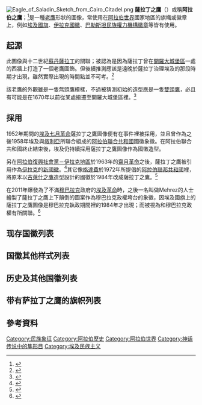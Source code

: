 {{noteTA
|G1=國家
|1=zh-cn:卡扎菲; zh-hk:卡達菲; zh-mo:卡達菲; zh-sg:卡达菲; zh-tw:格達費
}}
[[File:Eagle_of_Saladin_Sketch_from_Cairo_Citadel.png|thumb]]
'''薩拉丁之鷹'''（{{lang-ar|نسر صلاح الدين}}）或稱'''阿拉伯之鷹'''；<ref>{{cite book |title=Flags Through the Ages and Across the World |publisher=[[麥格羅-希爾集團|-{zh-hans:麦格劳-希尔集团; zh-hant:麥格羅-希爾集團}-]] |isbn=978-0-070-59093-9 |author=Whitney Smith |date=1975年}}</ref>是一種[[老鷹|老鷹]]形狀的圖像，常使用在[[阿拉伯世界|阿拉伯世界]]國家地區的旗幟或徽章上，例如[[埃及國旗|埃及國旗]]、[[伊拉克國徽|伊拉克國徽]]、[[巴勒斯坦民族權力機構徽章|巴勒斯坦民族權力機構徽章]]等皆有使用。

== 起源 ==
此圖像與十二世紀[[蘇丹_(稱謂)|蘇丹]][[薩拉丁|薩拉丁]]的關聯；被認為是因為薩拉丁曾在[[開羅大城堡區|開羅大城堡區]]一處的西牆上打造了一個老鷹圖飾。但後續推測應該是遠晚於薩拉丁治理埃及的那段時期才出現，雖然實際出現的時間點並不可考。<ref>{{cite book |title=Saracenic Heraldry |author=L. A. Meyer |date=1933年 |page=195頁}}</ref>

該老鷹的外觀雖是一隻無頭鷹模樣，不過被猜測初始的造型應是一隻[[雙頭鷹|雙頭鷹]]，必且有可能是在1670年以前從某處搬遷至開羅大城堡區裡。<ref>{{cite book |title=The Citadel of Cairo: A New Interpretation of Royal Mameluk Architecture |publisher=Brill Academic |isbn=978-900-4-10124-1 |author=Nasser O. Rabbat |date=1995年8月1日 |page=24頁}}</ref>

== 採用 ==
{{multiple image|perrow=3|total_width=250|caption_align=center
| image1 = Coat of arms of Egypt (1953–1958).svg|caption1=採用薩拉丁之鷹造型的旧版[[埃及國徽|埃及國徽]]。
| image2 =Coat of arms of Egypt (Official).svg|caption2=採用薩拉丁之鷹造型的[[埃及國徽|埃及國徽]]。
| image3 = Eagle of Saladin blank.svg|caption3=原始设计的薩拉丁之鷹。
}}

1952年期間的[[埃及七月革命|埃及七月革命]]薩拉丁之鷹圖像便有在事件裡被採用，並且曾作為之後1958年埃及與[[敘利亞|敘利亞]]所聯合組成的[[阿拉伯聯合共和國|阿拉伯聯合共和國]]國徽象徵。在阿拉伯聯合共和國終止結束後，埃及仍持續採用薩拉丁之鷹圖像作為國徽造型。

另在[[阿拉伯復興社會黨－伊拉克地區|阿拉伯復興社會黨－伊拉克地區]]於1963年的[[齋月革命|齋月革命]]之後，薩拉丁之鷹被引用作為[[伊拉克|伊拉克]]的[[伊拉克國徽|新國徽]]。<ref>{{cite book |title=Culture, History and Ideology in the Formation of Ba'thist Iraq,1968-89 |url=https://archive.org/details/culturehistoryid00bara |publisher=St. Martin's Press |isbn=978-0-312-04805-1 |author=Amatzia Baram |date=1991年4月 |page=151頁}}</ref>其它像[[格達費|格達費]]於1972年所提倡的[[阿拉伯聯邦共和國|阿拉伯聯邦共和國]]裡，將原本以[[古萊什之鷹|古萊什之鷹]]造型設計的國徽於1984年改成薩拉丁之鷹。<ref>{{cite book |title=The Politics of National Celebrations in the Arab Middle East |url=https://archive.org/details/politicsofnation0000pode |publisher=[[劍橋大學出版社|劍橋大學出版社]] |isbn=978-1-107-00108-4 |author=Elie Podeh |date=2011年6月30日 |page=87頁}}</ref>

在2011年爆發為了不滿[[穆罕默德·胡斯尼·穆巴拉克|穆巴拉克]]政府的[[2011年埃及革命|埃及革命]]時，之後一名叫做Mehrez的人士繪製了薩拉丁之鷹上下顛倒的圖案作為穆巴拉克政權垮台的象徵，因埃及國旗上的薩拉丁之鷹圖像是穆巴拉克執政期間裡的1984年才出現；而被視為和穆巴拉克政權有所關聯。<ref>{{cite book |title=Translating Egypt’s Revolution: The Language of Tahrir |publisher=American University of Cairo Press |isbn=978-1-61797-356-7 |author=Samia Mehrez |date=2012年1月5日 |page=119頁}}</ref>

==现存国徽列表==
{{Gallery
|File:Coat of arms of Iraq.svg|[[伊拉克国徽|伊拉克国徽]]
|File:Coat of arms of Egypt.svg|[[埃及国徽|埃及国徽]]
|File:Coat of arms of Palestine.svg|[[巴勒斯坦国徽|巴勒斯坦国徽]]
|File:Emblem of Yemen.svg|[[也門國徽|也門國徽]]
|File:Eagle of Emblem of Somaliland.svg|[[索馬里蘭國徽|索馬里蘭國徽]]
}}

== 国徽其他样式列表 ==
{{Gallery
|File:Coat of arms of Egypt (on flag).svg|[[阿拉伯埃及共和国|阿拉伯埃及共和国]]<br>[[埃及国旗|埃及国旗]]上使用的版本
|File:Coat of arms of Egypt (Official).svg|[[阿拉伯埃及共和国|阿拉伯埃及共和国]]<br>官方使用的版本
|File:Palestinian National Authority COA.svg|[[巴勒斯坦民族权力机构|巴勒斯坦民族权力机构]]
|File:Palestine COA (alternative).svg|[[巴勒斯坦自治政府|巴勒斯坦自治政府]]
|File:Coat of arms of Palestine (alternative).svg|[[巴勒斯坦国|巴勒斯坦国]]<br>非正式版本
|File:Emblem of the United Arab Emirates (variant 1).svg|[[阿拉伯联合酋长国|阿拉伯联合酋长国]]<br>非正式版本
|File:Emblem of the United Arab Emirates (variant 2).svg|[[阿拉伯联合酋长国|阿拉伯联合酋长国]]<br>非正式版本
|File:Emblem of the United Arab Emirates (variant 3).svg|[[阿拉伯联合酋长国|阿拉伯联合酋长国]]<br>非正式版本
|File:Emblem of Yemen (2).svg|[[也門共和國|也門共和國]]
|File:Emblem of Somaliland.svg|[[索马里兰共和国|索马里兰共和国]]
}}

==历史及其他国徽列表==
{{Gallery
|File:Coat of arms of Egypt (1953–1958).svg|[[埃及共和国|埃及共和国]]<br>1953年–1958年
|File:Coat of arms of the United Arab Republic (1958–1971).svg|[[阿拉伯联合共和国|阿拉伯联合共和国]]<br>1953年–1958年
|File:Seal of the President of Egypt (1958–1972).svg|[[阿拉伯埃及共和国|阿拉伯埃及共和国]]<br>1958年–1972年
|File:Emblem of the United Arab Emirates (1973–2008).svg|[[阿拉伯联合酋长国|阿拉伯联合酋长国]]<br>1973年–2008年
|File:Coat of arms of Iraq (1965–1991).svg|[[伊拉克共和国|伊拉克共和国]]<br>1965年–1991年
|File:Coat of arms of Iraq (1991–2004).svg|[[伊拉克共和国|伊拉克共和国]]<br>1991年–2004年
|File:Coat of arms of Iraq (2004–2008).svg|[[伊拉克共和国|伊拉克共和国]]<br>2004年–2008年
|File:Coat of arms of Libya (1969–1972).svg|[[阿拉伯利比亚共和国|阿拉伯利比亚共和国]]<br>1969年–1972年
|File:Coat of arms of  Yemen Arab Republic 1962-1966.svg|[[阿拉伯也门共和国|阿拉伯也门共和国]]<br>1962年–1966年
|File:Coat of arms of  Yemen Arab Republic 1966-1974.svg|[[阿拉伯也门共和国|阿拉伯也门共和国]]<br>1966年–1974年
|File:Coat of arms of  Yemen Arab Republic 1962-1966.svg|[[阿拉伯也门共和国|阿拉伯也门共和国]]<br>1962年–1966年
|File:Coat of arms of Yemen Arab Republic (1974–1990).svg|[[阿拉伯也门共和国|阿拉伯也门共和国]]<br>1974年–1990年
|File:Coat of arms of South Yemen (1967-1970).svg|[[南也門人民共和國|南也門人民共和國]]<br>1967年–1970年
|File:Coat of arms of South Yemen (1970-1990).svg|[[也门民主人民共和国|也门民主人民共和国]]<br>1970年–1990年
|File:Coat of Arms Rif Republic (TNE).png|[[里夫共和国|里夫共和国]] <br>1921年－1926年

}}

== 带有萨拉丁之鹰的旗帜列表 ==

{{Gallery
|File:Flag of the Egyptian Revolution (1952).svg|[[埃及共和国|埃及共和国]]（1952年－1958年）
|File:Flag of Egypt.svg|[[埃及国旗|埃及国旗]]
|File:Flag of the Army of Egypt.svg|阿拉伯埃及共和国军旗
|File:Naval Ensign of Egypt.svg|[[File:FIAV_000001.svg|23px]] 阿拉伯埃及共和国軍艦旗，比例: 2:3
|File:Presidential Standard of Egypt.svg|阿拉伯埃及共和国总统旗
|File:Vertical Flag of Egypt.svg|阿拉伯埃及共和国国旗（竖式版本）
|File:Flag of Egypt (variant).svg|阿拉伯埃及共和国国旗（非正式旗帜）
|File:Flag of  the President of Egypt (Coat of arms variant).svg|[[阿拉伯埃及共和国|阿拉伯埃及共和国]]总统旗<br>非正式版本
|File:Naval Ensign of  Egypt (Coat of arms variant).svg|[[阿拉伯埃及共和国|阿拉伯埃及共和国]]军旗<br>非正式版本
|File:Standard of the President of  Egypt at sea (1958–1972).svg|[[阿拉伯共和国|阿拉伯共和国]]总统海上用旗<br>1958年–1972年
|File:Flag of the Yemeni Army.svg|[[也门共和国|也门共和国]][[陆军|陆军]]军旗
|File:Flag of the Yemeni Navy.svg|[[也门共和国|也门共和国]][[海军|海军]]军旗
|File:Flag of Yemen Armed Forces.svg|也门共和国军旗
|File:Presidential Standard of Yemen.svg|[[也门总统|也门总统]]旗
|File:Standard of the President of United Arab Republic (1958–1971).svg|1958年-1961年, [[阿拉伯联合共和国|阿拉伯联合共和国]]总统旗帜
|File:Presidential standard of South Yemen 1967-1990.svg|1967年-1991年, [[也门民主人民共和国|也门民主人民共和国]]总统旗帜
|File:Flag of Palestine (state).svg|[[巴勒斯坦国旗|巴勒斯坦国政府旗]]
|File:Presidential Standard of Palestine (proposed).svg|[[巴勒斯坦国总统|巴勒斯坦国总统]]旗
|File:Flag of the President of the United Arab Emirates.svg|[[阿联酋总统|阿联酋总统]]旗
|File:Flag of the President of the United Arab Emirates (1973–2008).svg|[[阿联酋总统|阿联酋总统]]旗，1973年-2008年
}}

== 參考資料 ==
{{reflist|2}}

{{Commons category|Eagle of Saladin|薩拉丁之鷹}}
{{Arab Nationalism}}
[[Category:民族象征|Category:民族象征]]
[[Category:阿拉伯歷史|Category:阿拉伯歷史]]
[[Category:阿拉伯世界|Category:阿拉伯世界]]
[[Category:神话传说中的隼形目|Category:神话传说中的隼形目]]
[[Category:埃及民族主义|Category:埃及民族主义]]